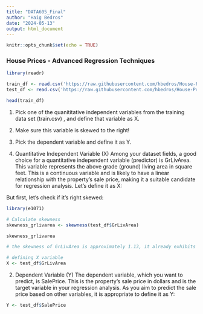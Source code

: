 ```yaml
---
title: "DATA605_Final"
author: "Haig Bedros"
date: "2024-05-13"
output: html_document
---
```


```r
knitr::opts_chunk$set(echo = TRUE)
```

### House Prices - Advanced Regression Techniques 

```r
library(readr)
```

```r
train_df <- read.csv('https://raw.githubusercontent.com/hbedros/House-Prices---Advanced-Regression-Techniques/main/data/train.csv')
test_df <- read.csv('https://raw.githubusercontent.com/hbedros/House-Prices---Advanced-Regression-Techniques/main/data/test.csv')
```

```r
head(train_df)
```

1. Pick one of the quanititative independent variables from the training data set (train.csv) , and define that variable as  X.   
2. Make sure this variable is skewed to the right!  
3. Pick the dependent variable and define it as  Y.

1. Quantitative Independent Variable (X)
Among your dataset fields, a good choice for a quantitative independent variable (predictor) is GrLivArea. This variable represents the above grade (ground) living area in square feet. This is a continuous variable and is likely to have a linear relationship with the property’s sale price, making it a suitable candidate for regression analysis. Let's define it as X:

But first, let's check if it's right skewed:
```r
library(e1071)

# Calculate skewness
skewness_grlivarea <- skewness(test_df$GrLivArea)

skewness_grlivarea
```

```r
# the skewness of GrLivArea is approximately 1.13, it already exhibits right skewness.

# defining X variable
X <- test_df$GrLivArea
```

2. Dependent Variable (Y)
The dependent variable, which you want to predict, is SalePrice. This is the property's sale price in dollars and is the target variable in your regression analysis. As you aim to predict the sale price based on other variables, it is appropriate to define it as Y:
```r
Y <- test_df$SalePrice
```